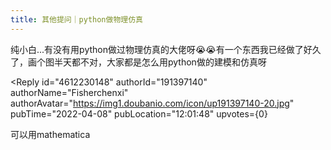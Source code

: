 ```yaml
---
title: 其他提问｜python做物理仿真
---
```



<Forum groupName="今天你写bug了么?" groupUrl="https://www.douban.com/group/a_bug/" archivedAt="2025-05-16T16:38:24.281Z">
  <Post
    id="264144544"
    title="其他提问｜python做物理仿真"
    url="https://www.douban.com/group/topic/264144544/?_spm_id=MjI0MTk2OTkw"
    pubTime="2022-04-12"
    highlightUserId="191397140"
  >
纯小白...有没有用python做过物理仿真的大佬呀😭😭有一个东西我已经做了好久了，画个图半天都不对，大家都是怎么用python做的建模和仿真呀

<Reply
  id="4612230148"
  authorId="191397140"
  authorName="Fisherchenxi"
  authorAvatar="https://img1.doubanio.com/icon/up191397140-20.jpg"
  pubTime="2022-04-08"
  pubLocation="12:01:48"
  upvotes={0}
>
可以用mathematica
</Reply>
  </Post>
</Forum>
